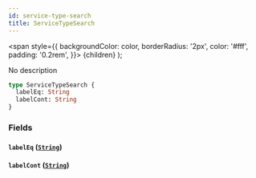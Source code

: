 ```yaml
---
id: service-type-search
title: ServiceTypeSearch
---
```


<span
style={{
      backgroundColor: color,
      borderRadius: '2px',
      color: '#fff',
      padding: '0.2rem',
    }}>
{children}
</span>
);

No description

```graphql
type ServiceTypeSearch {
  labelEq: String
  labelCont: String
}
```

### Fields

#### `labelEq` ([`String`](/api/scalars/string))

#### `labelCont` ([`String`](/api/scalars/string))
